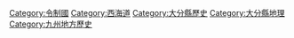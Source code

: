 {{catmore}}

[[Category:令制國|Category:令制國]]
[[Category:西海道|Category:西海道]]
[[Category:大分縣歷史|Category:大分縣歷史]]
[[Category:大分縣地理|Category:大分縣地理]]
[[Category:九州地方歷史|Category:九州地方歷史]]